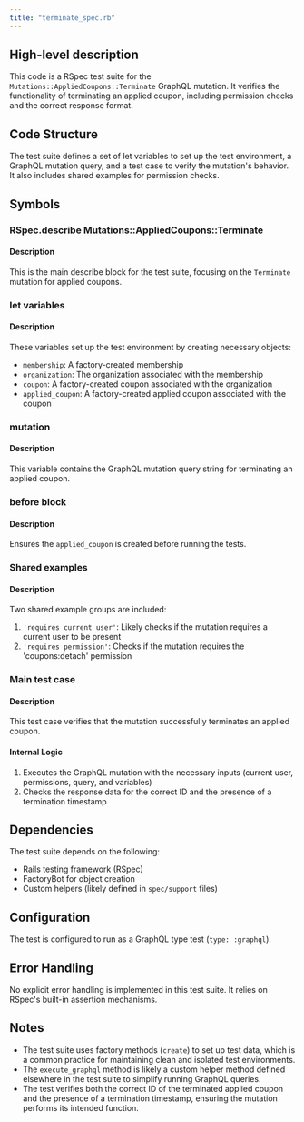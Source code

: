 ```yaml
---
title: "terminate_spec.rb"
---
```


## High-level description
This code is a RSpec test suite for the `Mutations::AppliedCoupons::Terminate` GraphQL mutation. It verifies the functionality of terminating an applied coupon, including permission checks and the correct response format.

## Code Structure
The test suite defines a set of let variables to set up the test environment, a GraphQL mutation query, and a test case to verify the mutation's behavior. It also includes shared examples for permission checks.

## Symbols

### RSpec.describe Mutations::AppliedCoupons::Terminate
#### Description
This is the main describe block for the test suite, focusing on the `Terminate` mutation for applied coupons.

### let variables
#### Description
These variables set up the test environment by creating necessary objects:
- `membership`: A factory-created membership
- `organization`: The organization associated with the membership
- `coupon`: A factory-created coupon associated with the organization
- `applied_coupon`: A factory-created applied coupon associated with the coupon

### mutation
#### Description
This variable contains the GraphQL mutation query string for terminating an applied coupon.

### before block
#### Description
Ensures the `applied_coupon` is created before running the tests.

### Shared examples
#### Description
Two shared example groups are included:
1. `'requires current user'`: Likely checks if the mutation requires a current user to be present
2. `'requires permission'`: Checks if the mutation requires the 'coupons:detach' permission

### Main test case
#### Description
This test case verifies that the mutation successfully terminates an applied coupon.

#### Internal Logic
1. Executes the GraphQL mutation with the necessary inputs (current user, permissions, query, and variables)
2. Checks the response data for the correct ID and the presence of a termination timestamp

## Dependencies
The test suite depends on the following:
- Rails testing framework (RSpec)
- FactoryBot for object creation
- Custom helpers (likely defined in `spec/support` files)

## Configuration
The test is configured to run as a GraphQL type test (`type: :graphql`).

## Error Handling
No explicit error handling is implemented in this test suite. It relies on RSpec's built-in assertion mechanisms.

## Notes
- The test suite uses factory methods (`create`) to set up test data, which is a common practice for maintaining clean and isolated test environments.
- The `execute_graphql` method is likely a custom helper method defined elsewhere in the test suite to simplify running GraphQL queries.
- The test verifies both the correct ID of the terminated applied coupon and the presence of a termination timestamp, ensuring the mutation performs its intended function.
